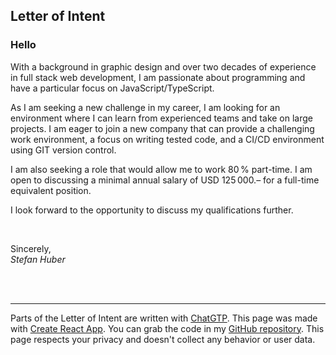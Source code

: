 ## Letter of Intent

### Hello

With a background in graphic design and over two decades of experience in full stack web development, I am passionate about programming and have a particular focus on JavaScript/TypeScript.

As I am seeking a new challenge in my career, I am looking for an environment where I can learn from experienced teams and take on large projects. I am eager to join a new company that can provide a challenging work environment, a focus on writing tested code, and a CI/CD environment using GIT version control.

I am also seeking a role that would allow me to work 80 % part-time. I am open to discussing a minimal annual salary of USD 125 000.– for a full-time equivalent position.

I look forward to the opportunity to discuss my qualifications further.

<br />

Sincerely, <br />
_Stefan Huber_

<br />
<br />
<hr />

<div className="small">

Parts of the Letter of Intent are written with [ChatGTP](https://openai.com/blog/chatgpt/). This page was made with [Create React App](https://create-react-app.dev/). You can grab the code in my [GitHub repository](https://github.com/signalwerk/cv).
This page respects your privacy and doesn't collect any behavior or user data.

</div>
